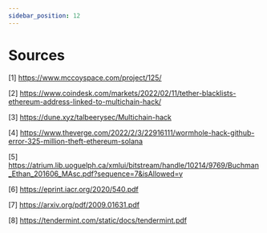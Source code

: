 ```yaml
---
sidebar_position: 12
---
```


# Sources

[1] https://www.mccoyspace.com/project/125/

[2] https://www.coindesk.com/markets/2022/02/11/tether-blacklists-ethereum-address-linked-to-multichain-hack/

[3] https://dune.xyz/talbeerysec/Multichain-hack

[4] https://www.theverge.com/2022/2/3/22916111/wormhole-hack-github-error-325-million-theft-ethereum-solana

[5] https://atrium.lib.uoguelph.ca/xmlui/bitstream/handle/10214/9769/Buchman_Ethan_201606_MAsc.pdf?sequence=7&isAllowed=y

[6] https://eprint.iacr.org/2020/540.pdf

[7] https://arxiv.org/pdf/2009.01631.pdf

[8] https://tendermint.com/static/docs/tendermint.pdf
